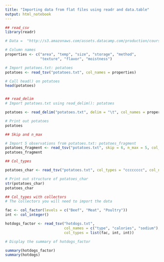 ---
title: "Importing data from flat files using readr and data.table"
output: html_notebook
---

 

```{r}
## read_csv
library(readr)

# Data =  "http://s3.amazonaws.com/assets.datacamp.com/production/course_1477/datasets/potatoes.csv"

# Column names
properties <- c("area", "temp", "size", "storage", "method",
                "texture", "flavor", "moistness")

# Import potatoes.txt: potatoes
potatoes <- read_tsv("potatoes.txt", col_names = properties)

# Call head() on potatoes
head(potatoes)


## read_delim
# Import potatoes.txt using read_delim(): potatoes

potatoes <- read_delim("potatoes.txt", delim = "\t", col_names = properties)

# Print out potatoes
potatoes

## Skip and n_max

# Import 5 observations from potatoes.txt: potatoes_fragment
potatoes_fragment <- read_tsv("potatoes.txt", skip = 6, n_max = 5, col_names = properties)
potatoes_fragment

## Col_types

potatoes_char <- read_tsv("potatoes.txt", col_types = "cccccccc", col_names = properties)

# Print out structure of potatoes_char
str(potatoes_char)
potatoes_char

## Col_types with collectors
# The collectors you will need to import the data

fac <- col_factor(levels = c("Beef", "Meat", "Poultry"))
int <- col_integer()

hotdogs_factor <- read_tsv("hotdogs.txt",
                           col_names = c("type", "calories", "sodium"),
                           col_types = list(fac, int, int))

# Display the summary of hotdogs_factor

summary(hotdogs_factor)
summary(hotdogs)
```



```{r}

```

